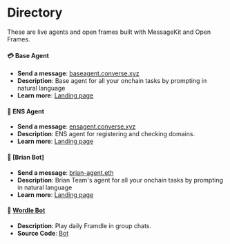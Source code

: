 # Directory

These are live agents and open frames built with MessageKit and Open Frames.

#### 💳 Base Agent

- **Send a message**: [baseagent.converse.xyz](https://converse.xyz/dm/baseagent.converse.xyz)
- **Description**: Base agent for all your onchain tasks by prompting in natural language
- **Learn more**: [Landing page](./directory/baseagent)

#### 🔗 ENS Agent

- **Send a message**: [ensagent.converse.xyz](https://converse.xyz/dm/ensagent.converse.xyz)
- **Description**: ENS agent for registering and checking domains.
- **Learn more**: [Landing page](./directory/ensagent)

#### 🧠 [Brian Bot]

- **Send a message**: [brian-agent.eth](https://converse.xyz/dm/brian-agent.eth)
- **Description**: Brian Team's agent for all your onchain tasks by prompting in natural language
- **Learn more**: [Landing page](https://www.brianknows.org/)

#### 📅 [Wordle Bot](https://converse.xyz/dm/wordlebot.eth)

- **Description**: Play daily Framdle in group chats.
- **Source Code**: [Bot](https://github.com/ephemerahq/wordle-bot)
